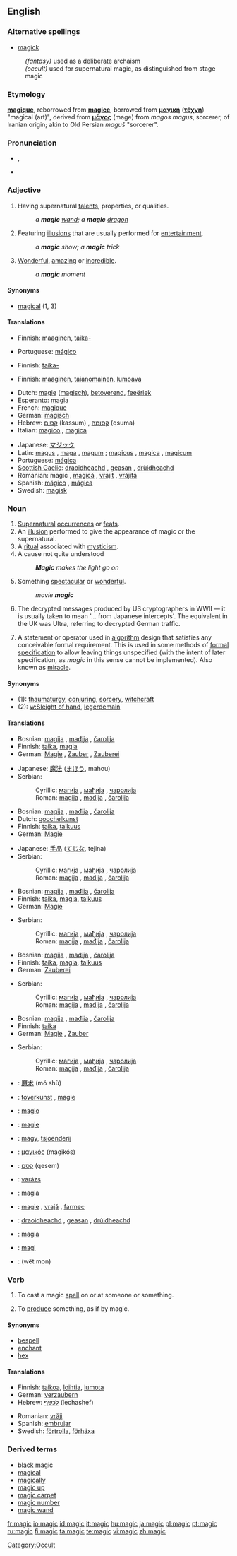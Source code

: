 {{wikipedia}}
==English==

===Alternative spellings===
*[[magick]]
:''(fantasy)'' used as a deliberate archaism
:''(occult)'' used for supernatural magic, as distinguished from stage magic

===Etymology===
{{F.}} '''[[magique]]''', reborrowed from {{L.}} '''[[magice]]''', borrowed from {{AGr.}} '''[[μαγική]]''' ('''[[τέχνη]]''') "magical (art)", derived from '''[[μάγος]]''' (mage) from ''magos magus'', sorcerer, of Iranian origin; akin to Old Persian ''maguš'' "sorcerer".

===Pronunciation===
*{{IPA|/ˈmædʒɪk/}}, {{SAMPA|/ˈm{dZIk/}}
*{{audio|en-us-magic.ogg|Audio (US)}}
*:{{rhymes|ædʒɪk}}

===Adjective===
{{en-adj|-}}

# Having supernatural [[talent]]s, properties, or qualities.
#: ''a '''magic''' [[wand]]; a '''magic''' [[dragon]]''
# Featuring [[illusions]] that are usually performed for [[entertainment]].
#: ''a '''magic''' show; a '''magic''' trick'' 
# [[wonderful|Wonderful]], [[amazing]] or [[incredible]].
#: ''a '''magic''' moment''

====Synonyms====
*[[magical]] (1, 3)

====Translations====
{{trans-top|having supernatural talents, properties, or qualities}}
*Finnish: [[maaginen]], [[taika-]]
{{trans-mid}}
*Portuguese: [[mágico]]
{{trans-bottom}}

{{trans-top|featuring illusions that are usually performed for entertainment}}
*Finnish: [[taika-]]
{{trans-mid}}
{{trans-bottom}}

{{trans-top|wonderful, amazing or incredible}}
*Finnish: [[maaginen]], [[taianomainen]], [[lumoava]]
{{trans-mid}}
{{trans-bottom}}

{{trans-top|Translations to categorise}}
{{checktrans}}
*Dutch: [[magie]] ([[magisch]]), [[betoverend]], [[feeëriek]]
*Esperanto: [[magia]]
*French: [[magique]]
*German: [[magisch]]
*Hebrew: [[קסום]] (kassum) {{m}}, [[קסומה]] (qsuma) {{f}}
*Italian: [[magico]] {{m}}, [[magica]] {{f}}
{{trans-mid}}
*Japanese: [[マジック]]
*Latin: [[magus]] {{m}}, [[maga]] {{f}}, [[magum]] {{n}}; [[magicus]] {{m}}, [[magica]] {{f}}, [[magicum]] {{n}}
*Portuguese: [[mágica]]
*[[Scottish Gaelic]]: [[draoidheachd]] {{f}}, [[geasan]] {{m}}, [[drùidheachd]] {{f}}
*Romanian: magic {{m}}, [[magică]] {{f}}, [[vrăjit]] {{m}}, [[vrăjită]] {{f}}
*Spanish: [[mágico]] {{m}}, [[mágica]] {{f}}
*Swedish: [[magisk]]
{{trans-bottom}}

===Noun===
{{en-noun|-}}

# [[supernatural|Supernatural]] [[occur]]rences or [[feat]]s.
# An [[illusion]] performed to give the appearance of magic or the supernatural.
# A [[ritual]] associated with [[mysticism]].
# A cause not quite understood
#: '''''Magic''' makes the light go on''
# Something [[spectacular]] or [[wonderful]].
#: ''movie '''magic'''''
# The decrypted messages produced by US cryptographers in WWII &mdash; it is usually taken to mean '... from Japanese intercepts'. The equivalent in the UK was Ultra, referring to decrypted German traffic.
# {{computing}} A statement or operator used in [[algorithm]] design that satisfies any conceivable formal requirement. This is used in some methods of [[formal specification]] to allow leaving things unspecified (with the intent of later specification, as ''magic'' in this sense cannot be implemented). Also known as [[miracle]].

====Synonyms====
*(1): [[thaumaturgy]], [[conjuring]], [[sorcery]], [[witchcraft]]
*(2): [[w:Sleight of hand]], [[legerdemain]]

====Translations====
{{trans-top|supernatural occurrences or feats}}
*Bosnian: [[magija]] {{f}}, [[mađija]] {{f}}, [[čarolija]] {{f}}
*Finnish: [[taika]], [[magia]]
*German: [[Magie]] {{f}}, [[Zauber]] {{m}}, [[Zauberei]] {{f}}
{{trans-mid}}
*Japanese: [[魔法]] ([[まほう]], mahou)
*Serbian:
*:Cyrillic: [[магија]] {{f}}, [[мађија]] {{f}}, [[чаролија]] {{f}}
*:Roman: [[magija]] {{f}}, [[mađija]] {{f}}, [[čarolija]] {{f}}
{{trans-bottom}}

{{trans-top|illusion performed to give the appearance of magic or the supernatural}}
*Bosnian: [[magija]] {{f}}, [[mađija]] {{f}}, [[čarolija]] {{f}}
*Dutch: [[goochelkunst]] {{f}}
*Finnish: [[taika]], [[taikuus]]
*German: [[Magie]] {{f}}
{{trans-mid}}
*Japanese: [[手品]] ([[てじな]], tejina)
*Serbian:
*:Cyrillic: [[магија]] {{f}}, [[мађија]] {{f}}, [[чаролија]] {{f}}
*:Roman: [[magija]] {{f}}, [[mađija]] {{f}}, [[čarolija]] {{f}}
{{trans-bottom}}

{{trans-top|ritual associated with mysticism}}
*Bosnian: [[magija]] {{f}}, [[mađija]] {{f}}, [[čarolija]] {{f}}
*Finnish: [[taika]], [[magia]], [[taikuus]]
*German: [[Magie]] {{f}}
{{trans-mid}}
*Serbian:
*:Cyrillic: [[магија]] {{f}}, [[мађија]] {{f}}, [[чаролија]] {{f}}
*:Roman: [[magija]] {{f}}, [[mađija]] {{f}}, [[čarolija]] {{f}}
{{trans-bottom}}

{{trans-top|a cause not quite understood}}
*Bosnian: [[magija]] {{f}}, [[mađija]] {{f}}, [[čarolija]] {{f}}
*Finnish: [[taika]], [[magia]], [[taikuus]]
*German: [[Zauberei]] {{f}}
{{trans-mid}}
*Serbian:
*:Cyrillic: [[магија]] {{f}}, [[мађија]] {{f}}, [[чаролија]] {{f}}
*:Roman: [[magija]] {{f}}, [[mađija]] {{f}}, [[čarolija]] {{f}}
{{trans-bottom}}

{{trans-top|something spectacular or wonderful}}
*Bosnian: [[magija]] {{f}}, [[mađija]] {{f}}, [[čarolija]] {{f}}
*Finnish: [[taika]]
*German: [[Magie]] {{f}}, [[Zauber]] {{m}}
{{trans-mid}}
*Serbian:
*:Cyrillic: [[магија]] {{f}}, [[мађија]] {{f}}, [[чаролија]] {{f}}
*:Roman: [[magija]] {{f}}, [[mađija]] {{f}}, [[čarolija]] {{f}}
{{trans-bottom}}

{{trans-top|decrypted WWII messages}}
{{trans-mid}}
{{trans-bottom}}

{{trans-top|in computer programming}}
{{trans-mid}}
{{trans-bottom}}

{{trans-top|Translations to be categorised}}
{{checktrans}}
*{{ttbc|Chinese}}: [[魔术]] (mó shù)
*{{ttbc|Dutch}}: [[toverkunst]] {{f}}, [[magie]] {{f}}
*{{ttbc|Esperanto}}: [[magio]]
*{{ttbc|French}}: [[magie]] {{f}}
*{{ttbc|Frisian}}: [[magy]], [[tsjoenderij]]
*{{ttbc|Greek}}: [[μαγικός]] (magikós)
*{{ttbc|Hebrew}}: [[קסם]] (qesem) {{m}}
*{{ttbc|Hungarian}}: [[varázs]]
*{{ttbc|Italian}}: [[magia]] {{f}}
{{trans-mid}}
*{{ttbc|Romanian}}: [[magie]] {{f}}, [[vrajă]] {{f}}, [[farmec]] {{mf}}
*{{ttbc|Scottish Gaelic}}: [[draoidheachd]] {{f}}, [[geasan]] {{m}}, [[drùidheachd]] {{f}}
*{{ttbc|Spanish}}: [[magia]] {{f}}
*{{ttbc|Swedish}}: [[magi]] {{c}}
*{{ttbc|Thai}}: {{THchar|[[เวทมนตร์]]}} (wêt mon)
{{trans-bottom}}

===Verb===
{{en-verb|magics|magicking|magicked|magicked}}

# {{transitive}} To cast a magic [[spell]] on or at someone or something.
# {{transitive}} To [[produce]] something, as if by magic.

====Synonyms====
*[[bespell]]
*[[enchant]]
*[[hex]]

====Translations====
{{trans-top|to cast a magic spell}}
{{trans-mid}}
{{trans-bottom}}

{{trans-top|to produce something, as if by magic}}
{{trans-mid}}
{{trans-bottom}}

{{trans-top|Translations to be categorised}}
*Finnish: [[taikoa]], [[loihtia]], [[lumota]]
*German: [[verzaubern]]
*Hebrew: [[לכשף]] (lechashef)
{{trans-mid}}
*Romanian: [[vrăji]]
*Spanish: [[embrujar]]
*Swedish: [[förtrolla]], [[förhäxa]]
{{trans-bottom}}

===Derived terms===
*[[black magic]]
*[[magical]]
*[[magically]]
*[[magic up]]
*[[magic carpet]]
*[[magic number]]
*[[magic wand]]

[[Category:Occult]]

[[fr:magic]]
[[io:magic]]
[[id:magic]]
[[it:magic]]
[[hu:magic]]
[[ja:magic]]
[[pl:magic]]
[[pt:magic]]
[[ru:magic]]
[[fi:magic]]
[[ta:magic]]
[[te:magic]]
[[vi:magic]]
[[zh:magic]]